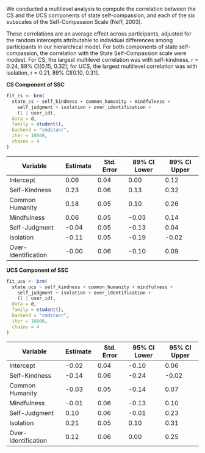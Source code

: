 We conducted a multilevel analysis to compute the correlation between the CS and the UCS components of state self-compassion, and each of the six subscales of the Self-Compassion Scale (Neff, 2003). 

<!-- These correlations represent average effects across participants, while adjusting for random intercepts attributed to individual differences among participants. -->

These correlations are an average effect across participants, adjusted for the random intercepts attributable to individual differences among participants in our hierarchical model. For both components of state self-compassion, the correlation with the State Self-Compassion scale were modest. For CS, the largest multilevel correlation was with self-kindness, r = 0.24, 89% CI[0.15, 0.32]; for UCS, the largest multilevel correlation was with isolation, r = 0.21, 89% CI[0.10, 0.31]. 

**CS Component of SSC**

```r
fit_cs <- brm(
  state_cs ~ self_kindness + common_humanity + mindfulness + 
    self_judgment + isolation + over_identification +
    (1 | user_id),
  data = d,
  family = student(),
  backend = "cmdstanr",
  iter = 10000,
  chains = 4
)
```

| Variable            | Estimate | Std. Error | 89% CI Lower | 89% CI Upper |
|---------------------|----------|------------|--------------|--------------|
| Intercept           | 0.06     | 0.04       | 0.00         | 0.12         |
| Self-Kindness       | 0.23     | 0.06       | 0.13         | 0.32         |
| Common Humanity     | 0.18     | 0.05       | 0.10         | 0.26         |
| Mindfulness         | 0.06     | 0.05       | -0.03        | 0.14         |
| Self-Judgment       | -0.04    | 0.05       | -0.13        | 0.04         |
| Isolation           | -0.11    | 0.05       | -0.19        | -0.02        |
| Over-Identification | -0.00    | 0.06       | -0.10        | 0.09         |


**UCS Component of SSC**

```r
fit_ucs <- brm(
  state_ucs ~ self_kindness + common_humanity + mindfulness + 
    self_judgment + isolation + over_identification +
    (1 | user_id),
  data = d,
  family = student(),
  backend = "cmdstanr",
  iter = 10000,
  chains = 4
)
```

| Variable            | Estimate | Std. Error | 95% CI Lower | 95% CI Upper |
|---------------------|----------|------------|--------------|--------------|
| Intercept           | -0.02    | 0.04       | -0.10        | 0.06         |
| Self-Kindness       | -0.14    | 0.06       | -0.24        | -0.02        |
| Common Humanity     | -0.03    | 0.05       | -0.14        | 0.07         |
| Mindfulness         | -0.01    | 0.06       | -0.13        | 0.10         |
| Self-Judgment       | 0.10     | 0.06       | -0.01        | 0.23         |
| Isolation           | 0.21     | 0.05       | 0.10         | 0.31         |
| Over-Identification | 0.12     | 0.06       | 0.00         | 0.25         |


